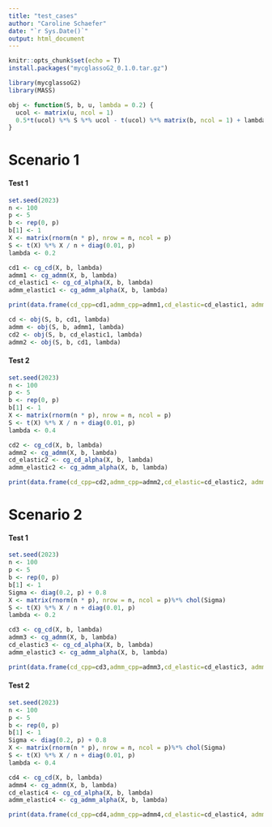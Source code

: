 ```yaml
---
title: "test_cases"
author: "Caroline Schaefer"
date: "`r Sys.Date()`"
output: html_document
---
```


```r
knitr::opts_chunk$set(echo = T)
install.packages("mycglassoG2_0.1.0.tar.gz")

library(mycglassoG2)
library(MASS)

obj <- function(S, b, u, lambda = 0.2) {
  ucol <- matrix(u, ncol = 1)
  0.5*t(ucol) %*% S %*% ucol - t(ucol) %*% matrix(b, ncol = 1) + lambda * sum(abs(ucol))
}
```

# Scenario 1
#### Test 1
```r

set.seed(2023)
n <- 100
p <- 5
b <- rep(0, p)
b[1] <- 1
X <- matrix(rnorm(n * p), nrow = n, ncol = p) 
S <- t(X) %*% X / n + diag(0.01, p)
lambda <- 0.2

cd1 <- cg_cd(X, b, lambda)
admm1 <- cg_admm(X, b, lambda)
cd_elastic1 <- cg_cd_alpha(X, b, lambda)
admm_elastic1 <- cg_admm_alpha(X, b, lambda)

print(data.frame(cd_cpp=cd1,admm_cpp=admm1,cd_elastic=cd_elastic1, admm_elastic=admm_elastic1))
```
```r
cd <- obj(S, b, cd1, lambda)
admm <- obj(S, b, admm1, lambda)
cd2 <- obj(S, b, cd_elastic1, lambda)
admm2 <- obj(S, b, cd1, lambda)
```


#### Test 2
```r
set.seed(2023)
n <- 100
p <- 5
b <- rep(0, p)
b[1] <- 1
X <- matrix(rnorm(n * p), nrow = n, ncol = p) 
S <- t(X) %*% X / n + diag(0.01, p)
lambda <- 0.4

cd2 <- cg_cd(X, b, lambda)
admm2 <- cg_admm(X, b, lambda)
cd_elastic2 <- cg_cd_alpha(X, b, lambda)
admm_elastic2 <- cg_admm_alpha(X, b, lambda)

print(data.frame(cd_cpp=cd2,admm_cpp=admm2,cd_elastic=cd_elastic2, admm_elastic=admm_elastic2))
```

# Scenario 2
#### Test 1
```r


set.seed(2023)
n <- 100
p <- 5
b <- rep(0, p)
b[1] <- 1
Sigma <- diag(0.2, p) + 0.8
X <- matrix(rnorm(n * p), nrow = n, ncol = p)%*% chol(Sigma)
S <- t(X) %*% X / n + diag(0.01, p)
lambda <- 0.2

cd3 <- cg_cd(X, b, lambda)
admm3 <- cg_admm(X, b, lambda)
cd_elastic3 <- cg_cd_alpha(X, b, lambda)
admm_elastic3 <- cg_admm_alpha(X, b, lambda)

print(data.frame(cd_cpp=cd3,admm_cpp=admm3,cd_elastic=cd_elastic3, admm_elastic=admm_elastic3))

```


#### Test 2
```r

set.seed(2023)
n <- 100
p <- 5
b <- rep(0, p)
b[1] <- 1
Sigma <- diag(0.2, p) + 0.8
X <- matrix(rnorm(n * p), nrow = n, ncol = p)%*% chol(Sigma)
S <- t(X) %*% X / n + diag(0.01, p)
lambda <- 0.4

cd4 <- cg_cd(X, b, lambda)
admm4 <- cg_admm(X, b, lambda)
cd_elastic4 <- cg_cd_alpha(X, b, lambda)
admm_elastic4 <- cg_admm_alpha(X, b, lambda)

print(data.frame(cd_cpp=cd4,admm_cpp=admm4,cd_elastic=cd_elastic4, admm_elastic=admm_elastic4))

```